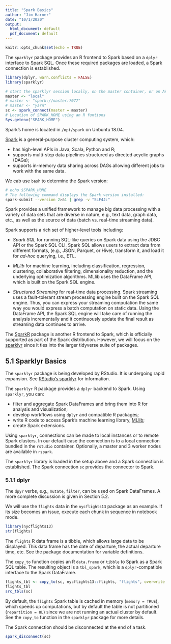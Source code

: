 ```yaml
---
title: "Spark Basics"
author: "Jim Harner"
date: "10/1/2020"
output:
  html_document: default
  pdf_document: default
---
```

  
```r
knitr::opts_chunk$set(echo = TRUE)
```

The `sparklyr` package provides an R frontend to Spark based on a `dplyr` interface to Spark SQL. Once these required packages are loaded, a Spark connection is established.
```r
library(dplyr, warn.conflicts = FALSE)
library(sparklyr)

# start the sparklyr session locally, on the master container, or on AWS
master <- "local"
# master <- "spark://master:7077"
# master <- "yarn"
sc <- spark_connect(master = master)
# Location of SPARK_HOME using an R funtions
Sys.getenv("SPARK_HOME")
```
Spark's home is located in `/opt/spark` on Unbuntu 18.04.

[Spark](http://spark.apache.org/docs/latest/programming-guide.html#overview) is a general-purpose cluster computing system, which:

* has high-level APIs in Java, Scala, Python and R;  
* supports multi-step data pipelines structured as directed acyclic graphs (DAGs);
* supports in-memory data sharing across DAGs allowing different jobs to work with the same data.

We cab use `bash` to determine the Spark version:
```bash
# echo $SPARK_HOME
# The following command displays the Spark version installed:
spark-submit --version 2>&1 | grep -v "SLF4J:"
```

Spark provides a unified framework to manage big data processing with a variety of data sets that are diverse in nature, e.g., text data, graph data, etc., as well as the source of data (batch vs. real-time streaming data).

Spark supports a rich set of higher-level tools including:   

* *Spark SQL* for running SQL-like queries on Spark data using the JDBC API or the Spark SQL CLI. Spark SQL allows users to extract data from different formats, (e.g., JSON, Parquet, or Hive), transform it, and load it for *ad-hoc* querying, i.e., ETL.  

* *MLlib* for machine learning, including classification, regression, clustering, collaborative filtering, dimensionality reduction, and the underlying optimization algorithms. MLlib uses the DataFrame API, which is built on the Spark SQL engine.

* *Structured Streaming* for real-time data processing. Spark streaming uses a fault-tolerant stream processing engine built on the Spark SQL engine. Thus, you can express your streaming computation the same way you would express a batch computation on static data. Using the DataFrame API, the Spark SQL engine will take care of running the analysis incrementally and it continuously update the final result as streaming data continues to arrive. 

The [SparkR](https://spark.apache.org/docs/latest/sparkr.html) package is another R frontend to Spark, which is officially supported as part of the Spark distribution. However, we will focus on the [sparklyr](https://spark.rstudio.com) since it ties into the larger tidyverse suite of packages.

## 5.1 Sparklyr Basics

The `sparklyr` package is being developed by RStudio. It is undergoing rapid expansion. See [RStudio's sparklyr](https://spark.rstudio.com) for information.

The `sparklyr` R package provides a `dplyr` backend to Spark. Using `sparklyr`, you can: 

* filter and aggregate Spark DataFrames and bring them into R for analysis and visualization;  
* develop workflows using `dplyr` and compatible R packages;  
* write R code to access Spark's machine learning library, [MLlib](http://spark.apache.org/docs/latest/mllib-guide.html);  
* create Spark extensions.  

Using `sparklyr`, connections can be made to local instances or to remote Spark clusters. In our default case the connection is to a local connection bundled in the `rstudio` container. Optionally, a master and 3 worker nodes are available in `rspark`.

The `sparklyr` library is loaded in the setup above and a Spark connection is established. The Spark connection `sc` provides the connector to Spark.

### 5.1.1 dplyr

The `dpyr` verbs, e.g., `mutate`, `filter`, can be used on Spark DataFrames. A more complete discussion is given in Section 5.2.

We will use the `flights` data in the `nycflights13` package as an example. If its size becomes an issue, execute each chunk in sequence in notebook mode.

```r
library(nycflights13)
str(flights)
```
The `flights` R data frame is a tibble, which allows large data to be displayed. This data frame has the date of departure, the actual departure time, etc. See the package documentation for variable definitions.

The `copy_to` function copies an R `data.frame` or `tibble` to Spark as a Spark SQL table. The resulting object is a `tbl_spark`, which is a `dplyr`-compatible interface to the Spark DataFrame.
```r
flights_tbl <- copy_to(sc, nycflights13::flights, "flights", overwrite = TRUE)
flights_tbl
src_tbls(sc)
```
By default, the `flights` Spark table is cached in memory (`memory = TRUE`), which speeds up computations, but by default the table is not partitioned (`repartition = 0L`) since we are not running an actual cluster by default. See the `copy_to` function in the `sparklyr` package for more details.

The Spark connection should be disconnected at the end of a task.
```r
spark_disconnect(sc)
```